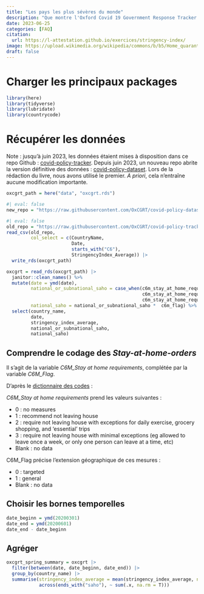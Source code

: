 ```yaml
---
title: "Les pays les plus sévères du monde"
description: "Que montre l'Oxford Covid 19 Government Response Tracker ?"
date: 2023-06-25
categories: [FAQ]
citation: 
  url: https://l-attestation.github.io/exercices/stringency-index/ 
image: https://upload.wikimedia.org/wikipedia/commons/b/b5/Home_quarantine_stamp_BMC.jpg
draft: false
---
```


# Charger les principaux packages

```r
library(here)
library(tidyverse)
library(lubridate)
library(countrycode)
```

# Récupérer les données

Note : jusqu'à juin 2023, les données étaient mises à disposition dans ce repo Github : [covid-policy-tracker](https://github.com/OxCGRT/covid-policy-tracker). Depuis juin 2023, un nouveau repo abrite la version définitive des données : [covid-policy-dataset](https://github.com/OxCGRT/covid-policy-dataset). Lors de la rédaction du livre, nous avons utilisé le premier. *A priori*, cela n'entraîne aucune modification importante.

```r
oxcgrt_path = here("data", "oxcgrt.rds")
```

```r
#| eval: false
new_repo = "https://raw.githubusercontent.com/OxCGRT/covid-policy-dataset/main/data/OxCGRT_compact_national_v1.csv" # pour information
```

```r
#| eval: false
old_repo = "https://raw.githubusercontent.com/OxCGRT/covid-policy-tracker/master/data/OxCGRT_nat_latest.csv"
read_csv(old_repo,
         col_select = c(CountryName,
                        Date,
                        starts_with("C6"),
                        StringencyIndex_Average)) |>
  write_rds(oxcgrt_path)
```

```r
oxcgrt = read_rds(oxcgrt_path) |> 
  janitor::clean_names() %>%
  mutate(date = ymd(date),
         national_or_subnational_saho = case_when(c6m_stay_at_home_requirements %in% 0:1 ~ 0,
                                                  c6m_stay_at_home_requirements == 2 ~ 1,
                                                  c6m_stay_at_home_requirements == 3 ~ 2),
         national_saho = national_or_subnational_saho *  c6m_flag) %>%
  select(country_name,
         date,
         stringency_index_average,
         national_or_subnational_saho,
         national_saho)
```

## Comprendre le codage des *Stay-at-home-orders*

Il s'agit de la variable *C6M_Stay at home requirements*, complétée par la variable *C6M_Flag*.

D'après le [dictionnaire des codes](https://github.com/OxCGRT/covid-policy-dataset/blob/main/documentation_and_codebook.md) :

*C6M_Stay at home requirements* prend les valeurs suivantes :

- 0 : no measures
- 1 : recommend not leaving house
- 2 : require not leaving house with exceptions for daily exercise, grocery shopping, and 'essential' trips
- 3 : require not leaving house with minimal exceptions (eg allowed to leave once a week, or only one person can leave at a time, etc)
- Blank : no data

C6M_Flag précise l'extension géographique de ces mesures :

- 0 : targeted
- 1 : general
- Blank : no data

## Choisir les bornes temporelles

```r
date_beginn = ymd(20200301)
date_end = ymd(20200601)
date_end - date_beginn
```

## Agréger

```r
oxcgrt_spring_summary = oxcgrt |> 
  filter(between(date, date_beginn, date_end)) |> 
  group_by(country_name) |> 
  summarise(stringency_index_average = mean(stringency_index_average, na.rm = T),
            across(ends_with("saho"), ~ sum(.x, na.rm = T)))
```
